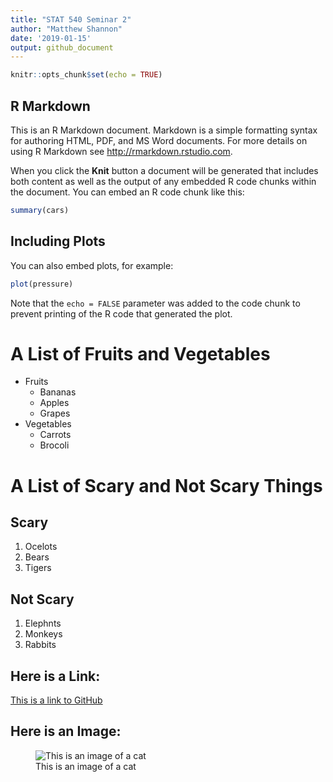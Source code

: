 ```yaml
---
title: "STAT 540 Seminar 2"
author: "Matthew Shannon"
date: '2019-01-15'
output: github_document
---
```


```r
knitr::opts_chunk$set(echo = TRUE)
```

## R Markdown

This is an R Markdown document. Markdown is a simple formatting syntax for authoring HTML, PDF, and MS Word documents. For more details on using R Markdown see <http://rmarkdown.rstudio.com>.

When you click the **Knit** button a document will be generated that includes both content as well as the output of any embedded R code chunks within the document. You can embed an R code chunk like this:

```r
summary(cars)
```

## Including Plots

You can also embed plots, for example:

```r
plot(pressure)
```

Note that the `echo = FALSE` parameter was added to the code chunk to prevent printing of the R code that generated the plot.

# A List of Fruits and Vegetables
* Fruits
    * Bananas
    * Apples
    * Grapes
* Vegetables
    + Carrots
    + Brocoli
    
# A List of Scary and Not Scary Things
## Scary
1. Ocelots
2. Bears 
3. Tigers

## Not Scary
1. Elephnts
2. Monkeys
3. Rabbits

## Here is a Link:
[This is a link to GitHub](https://github.com/)

## Here is an Image:
![This is an image of a cat](https://upload.wikimedia.org/wikipedia/commons/thumb/3/3a/Cat03.jpg/1200px-Cat03.jpg)

